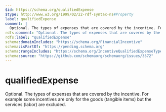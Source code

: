 ```yaml
---
$id: https://schema.org/qualifiedExpense
$type: http://www.w3.org/1999/02/22-rdf-syntax-ns#Property
label: qualifiedExpense
comment: |
  Optional. The types of expenses that are covered by the incentive. For example some incentives are only for the goods (tangible items) but the services (labor) are excluded.
rdfs:comment: "Optional. The types of expenses that are covered by the incentive. For example some incentives are only for the goods (tangible items) but the services (labor) are excluded."
rdfs:label: "qualifiedExpense"
schema:domainIncludes: "https://schema.org/FinancialIncentive"
schema:isPartOf: "https://pending.schema.org"
schema:rangeIncludes: "https://schema.org/IncentiveQualifiedExpenseType"
schema:source: "https://github.com/schemaorg/schemaorg/issues/3572"
---
```


# qualifiedExpense

Optional. The types of expenses that are covered by the incentive. For example some incentives are only for the goods (tangible items) but the services (labor) are excluded.

